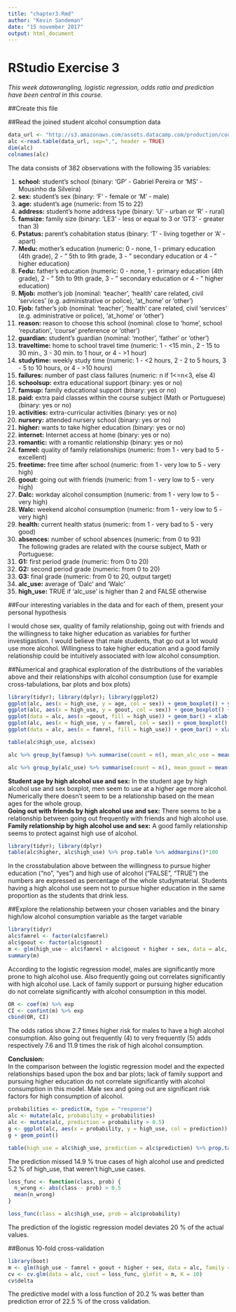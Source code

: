 ```yaml
---
title: "chapter3.Rmd"
author: "Kevin Sandeman"
date: "15 november 2017"
output: html_document
---
```


# RStudio Exercise 3

*This week datawrangling, logistic regression, odds ratio and prediction have been central in this course.*

##Create this file

##Read the joined student alcohol consumption data

```r
data_url <- "http://s3.amazonaws.com/assets.datacamp.com/production/course_2218/datasets/alc.txt"
alc <-read.table(data_url, sep=",", header = TRUE)
dim(alc)
colnames(alc)
```

The data consists of 382 observations with the following 35 variables:

1. **school:** student's school (binary: 'GP' - Gabriel Pereira or 'MS' - Mousinho da Silveira)    
2. **sex:** student's sex (binary: 'F' - female or 'M' - male)  
3. **age:** student's age (numeric: from 15 to 22)  
4. **address:** student's home address type (binary: 'U' - urban or 'R' - rural)  
5. **famsize:** family size (binary: 'LE3' - less or equal to 3 or 'GT3' - greater than 3)  
6. **Pstatus:** parent's cohabitation status (binary: 'T' - living together or 'A' - apart)  
7. **Medu:** mother's education (numeric: 0 - none, 1 - primary education (4th grade), 2 - " 5th to 9th grade, 3 - " secondary education or 4 - " higher education)  
8. **Fedu:** father's education (numeric: 0 - none, 1 - primary education (4th grade), 2 - " 5th to 9th grade, 3 - " secondary education or 4 - " higher education)   
9. **Mjob:** mother's job (nominal: 'teacher', 'health' care related, civil 'services' (e.g. administrative or police), 'at_home' or 'other')  
10. **Fjob:** father's job (nominal: 'teacher', 'health' care related, civil 'services' (e.g. administrative or police), 'at_home' or 'other')   
11. **reason:** reason to choose this school (nominal: close to 'home', school 'reputation', 'course' preference or 'other')  
12. **guardian:** student's guardian (nominal: 'mother', 'father' or 'other')  
13. **traveltime:** home to school travel time (numeric: 1 - <15 min., 2 - 15 to 30 min., 3 - 30 min. to 1 hour, or 4 - >1 hour)  
14. **studytime:** weekly study time (numeric: 1 - <2 hours, 2 - 2 to 5 hours, 3 - 5 to 10 hours, or 4 - >10 hours)  
15. **failures:** number of past class failures (numeric: n if 1<=n<3, else 4)  
16. **schoolsup:** extra educational support (binary: yes or no)  
17. **famsup:** family educational support (binary: yes or no)  
18. **paid:** extra paid classes within the course subject (Math or Portuguese) (binary: yes or no)  
19. **activities:** extra-curricular activities (binary: yes or no)  
20. **nursery:** attended nursery school (binary: yes or no)  
21. **higher:** wants to take higher education (binary: yes or no)  
22. **internet:** Internet access at home (binary: yes or no)  
23. **romantic:** with a romantic relationship (binary: yes or no)  
24. **famrel:** quality of family relationships (numeric: from 1 - very bad to 5 - excellent)  
25. **freetime:** free time after school (numeric: from 1 - very low to 5 - very high)  
26. **goout:** going out with friends (numeric: from 1 - very low to 5 - very high)  
27. **Dalc:** workday alcohol consumption (numeric: from 1 - very low to 5 - very high)  
28. **Walc:** weekend alcohol consumption (numeric: from 1 - very low to 5 - very high)  
29. **health:** current health status (numeric: from 1 - very bad to 5 - very good)  
30. **absences:** number of school absences (numeric: from 0 to 93)  
The following grades are related with the course subject, Math or Portuguese:  
31. **G1:** first period grade (numeric: from 0 to 20)  
32. **G2:** second period grade (numeric: from 0 to 20)  
33. **G3:** final grade (numeric: from 0 to 20, output target)  
34. **alc_use:**  average of 'Dalc' and 'Walc'
35. **high_use:** TRUE if 'alc_use' is higher than 2 and FALSE otherwise  

##Four interesting variables in the data and for each of them, present your personal hypothesis

I would chose sex, quality of family relationship, going out with friends and the willingness to take higher education as variables for further investigastion. I would believe that male students, that go out a lot would use more alcohol. Willingness to take higher education and a good family relationship could be intuitively associated with low alcohol consumption.

##Numerical and graphical exploration of the distributions of the variables above and their relationships with alcohol consumption (use for example cross-tabulations, bar plots and box plots)

```r
library(tidyr); library(dplyr); library(ggplot2)
ggplot(alc, aes(x = high_use, y = age, col = sex)) + geom_boxplot() + ylab("age") + ggtitle("Student age by high alcohol use and sex")
ggplot(alc, aes(x = high_use, y = goout, col = sex)) + geom_boxplot() + ylab("Going out") + ggtitle("Going out with friends by high alcohol use and sex")
ggplot(data = alc, aes(x =goout, fill = high_use)) + geom_bar() + xlab("Going out") + ggtitle("Going out with friends and high alcohol use distribution")
ggplot(alc, aes(x = high_use, y = famrel, col = sex)) + geom_boxplot() + ylab("Family relationship") + ggtitle("Family relationship by high alcohol use and sex")
ggplot(data = alc, aes(x = famrel, fill = high_use)) + geom_bar() + xlab("Family relationship") + ggtitle("Family relationship and high alcohol use distribution")
```

```r
table(alc$high_use, alc$sex)

```


```r
alc %>% group_by(famsup) %>% summarise(count = n(), mean_alc_use = mean(alc_use))
```

```r
alc %>% group_by(alc_use) %>% summarise(count = n(), mean_goout = mean(goout))

```


**Student age by high alcohol use and sex:** In the student age by high alcohol use and sex boxplot, men seem to use at a higher age more alcohol. Numerically there doesn't seem to be a relationship based on the mean ages for the whole group.  
**Going out with friends by high alcohol use and sex:** There seems to be a relationship between going out frequently with friends and high alcohol use.  
**Family relationship by high alcohol use and sex:** A good family relationship seems to protect against high use of alcohol.  
```r
library(tidyr); library(dplyr)
table(alc$higher, alc$high_use) %>% prop.table %>% addmargins()*100
```

In the crosstabulation above between the willingness to pursue higher education ("no", "yes") and high use of alcohol ("FALSE", "TRUE") the numbers are expressed as percentage of the whole studymaterial. Students having a high alcohol use seem not to pursue higher education in the same proportion as the students that drink less.  

##Explore the relationship between your chosen variables and the binary high/low alcohol consumption variable as the target variable

```r
library(tidyr)
alc$famrel <- factor(alc$famrel)
alc$goout <- factor(alc$goout)
m <- glm(high_use ~ alc$famrel + alc$goout + higher + sex, data = alc, family = "binomial")
summary(m)
```

According to the logistic regression model, males are significantly more prone to high alcohol use. Also frequently going out correlates significantly with high alcohol use.  Lack of family support or pursuing higher education do not correlate significantly with alcohol consumption in this model.

```r
OR <- coef(m) %>% exp
CI <- confint(m) %>% exp
cbind(OR, CI)
```

The odds ratios show 2.7 times higher risk for males to have a high alcohol consumption. Also going out frequently (4) to very frequently (5) adds respectively 7.6 and 11.9 times the risk of high alcohol consumption.  

**Conclusion:**  
In the comparison between the logistic regression model and the expected relationships based upon the box and bar plots; lack of family support and pursuing higher education do not correlate significantly with alcohol consumption in this model. Male sex and going out are significant risk factors for high consumption of alcohol.  
```r
probabilities <- predict(m, type = "response")
alc <- mutate(alc, probability = probabilities)
alc <- mutate(alc, prediction = probability > 0.5)
g <- ggplot(alc, aes(x = probability, y = high_use, col = prediction))
g + geom_point()
```

```r
table(high_use = alc$high_use, prediction = alc$prediction) %>% prop.table() %>% addmargins
```

The prediction missed 14.9 % true cases of high alcohol use and predicted 5.2 % of high_use, that weren't high_use cases.

```r
loss_func <- function(class, prob) {
  n_wrong <- abs(class - prob) > 0.5
  mean(n_wrong)
}

loss_func(class = alc$high_use, prob = alc$probability)
```

The prediction of the logistic regression model deviates 20 % of the actual values.

##Bonus 10-fold cross-validation  
```r
library(boot)
m <- glm(high_use ~ famrel + goout + higher + sex, data = alc, family = "binomial")
cv <- cv.glm(data = alc, cost = loss_func, glmfit = m, K = 10)
cv$delta
```


The predictive model with a loss function of 20.2 % was better than prediction error of 22.5 % of the cross validation.
